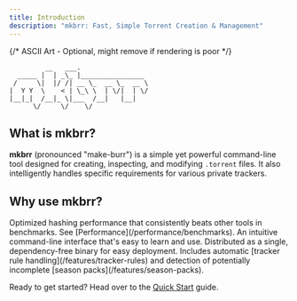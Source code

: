 ```yaml
---
title: Introduction
description: "mkbrr: Fast, Simple Torrent Creation & Management"
---
```


{/* ASCII Art - Optional, might remove if rendering is poor */}
```
         __   ___.
  _____ |  | _\_ |________________
 /     \|  |/ /| __ \_  __ \_  __ \
|  Y Y  \    < | \_\ \  | \/|  | \/
|__|_|  /__|_ \|___  /__|   |__|
      \/     \/    \/
```

## What is mkbrr?

**mkbrr** (pronounced "make-burr") is a simple yet powerful command-line tool designed for creating, inspecting, and modifying `.torrent` files. It also intelligently handles specific requirements for various private trackers.

## Why use mkbrr?

<CardGroup cols={2}>
  <Card title="🚀 Blazing Fast" icon="bolt">
    Optimized hashing performance that consistently beats other tools in benchmarks. See [Performance](/performance/benchmarks).
  </Card>
  <Card title="🔧 Simple CLI" icon="terminal">
    An intuitive command-line interface that's easy to learn and use.
  </Card>
  <Card title="📦 Portable" icon="box-archive">
    Distributed as a single, dependency-free binary for easy deployment.
  </Card>
  <Card title="💡 Smart Features" icon="lightbulb">
    Includes automatic [tracker rule handling](/features/tracker-rules) and detection of potentially incomplete [season packs](/features/season-packs).
  </Card>
</CardGroup>

Ready to get started? Head over to the [Quick Start](/quickstart) guide.
